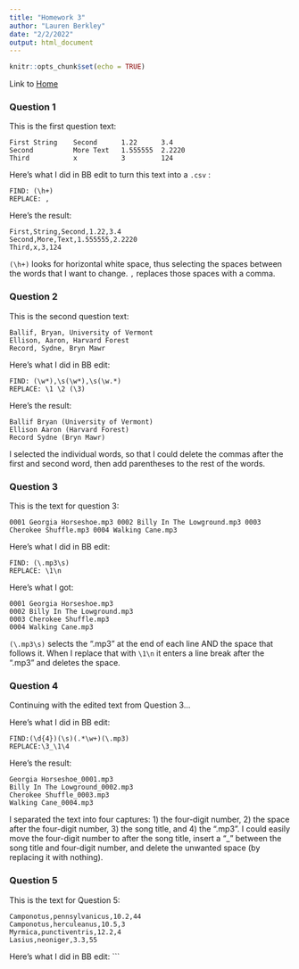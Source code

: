 ```yaml
---
title: "Homework 3"
author: "Lauren Berkley"
date: "2/2/2022"
output: html_document
---
```


```r
knitr::opts_chunk$set(echo = TRUE)
```

Link to [Home](index.html)

### Question 1

This is the first question text:   
```
First String    Second      1.22      3.4
Second          More Text   1.555555  2.2220
Third           x           3         124
```

Here's what I did in BB edit to turn this text into a `.csv` :   
```
FIND: (\h+)
REPLACE: ,
```

Here's the result:   
```
First,String,Second,1.22,3.4
Second,More,Text,1.555555,2.2220
Third,x,3,124
```   

`(\h+)` looks for horizontal white space, thus selecting the spaces between the words that I want to change. `,` replaces those spaces with a comma.

### Question 2

This is the second question text:
```   
Ballif, Bryan, University of Vermont
Ellison, Aaron, Harvard Forest
Record, Sydne, Bryn Mawr
```   

Here's what I did in BB edit:
```
FIND: (\w*),\s(\w*),\s(\w.*)
REPLACE: \1 \2 (\3)
```

Here's the result:
```
Ballif Bryan (University of Vermont)
Ellison Aaron (Harvard Forest)
Record Sydne (Bryn Mawr)
```

I selected the individual words, so that I could delete the commas after the first and second word, then add parentheses to the rest of the words.

### Question 3

This is the text for question 3:
```
0001 Georgia Horseshoe.mp3 0002 Billy In The Lowground.mp3 0003 Cherokee Shuffle.mp3 0004 Walking Cane.mp3
```

Here's what I did in BB edit:
```
FIND: (\.mp3\s)
REPLACE: \1\n
```

Here's what I got:
```
0001 Georgia Horseshoe.mp3 
0002 Billy In The Lowground.mp3 
0003 Cherokee Shuffle.mp3 
0004 Walking Cane.mp3
```

`(\.mp3\s)` selects the ".mp3" at the end of each line AND the space that follows it. When I replace that with `\1\n` it enters a line break after the ".mp3" and deletes the space.

### Question 4

Continuing with the edited text from Question 3...

Here's what I did in BB edit:
```
FIND:(\d{4})(\s)(.*\w+)(\.mp3)
REPLACE:\3_\1\4
```

Here's the result:
```
Georgia Horseshoe_0001.mp3 
Billy In The Lowground_0002.mp3 
Cherokee Shuffle_0003.mp3
Walking Cane_0004.mp3
```

I separated the text into four captures: 1) the four-digit number, 2) the space after the four-digit number, 3) the song title, and 4) the ".mp3". I could easily move the four-digit number to after the song title, insert a "_" between the song title and four-digit number, and delete the unwanted space (by replacing it with nothing).

### Question 5

This is the text for Question 5:
```
Camponotus,pennsylvanicus,10.2,44
Camponotus,herculeanus,10.5,3
Myrmica,punctiventris,12.2,4
Lasius,neoniger,3.3,55
```

Here's what I did in BB edit:
```
